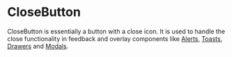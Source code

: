
# CloseButton

CloseButton is essentially a button with a close icon. It is used to handle the
close functionality in feedback and overlay components like [Alerts](/alert),
[Toasts](/toast), [Drawers](/drawer) and [Modals](/modal).
